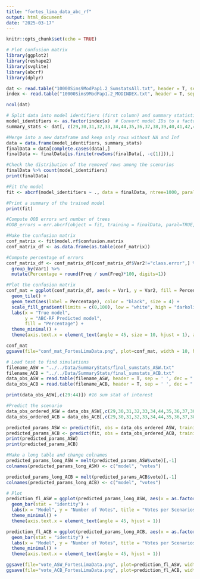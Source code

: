 ```yaml
---
title: "fortes_lima_data_abc_rf"
output: html_document
date: "2025-03-17"
---
```


```r
knitr::opts_chunk$set(echo = TRUE)
```

```r
# Plot confusion matrix
library(ggplot2)
library(reshape2)
library(svglite)
library(abcrf)
library(dplyr)
```

```r
dat <- read.table("10000Sims9ModPap1.2_SumstatsAll.txt", header = T, sep = '\t', dec = ".")
index <- read.table("10000Sims9ModPap1.2_MODINDEX.txt", header = T, sep = '\t', dec = ".")

ncol(dat)
```

```r
# Split data into model identifiers (first column) and summary statistics
model_identifiers <- as.factor(index$x)  # Convert model IDs to a factor
summary_stats <- dat[, c(29,30,31,32,33,34,44,35,36,37,38,39,40,41,42,43)] #Remove labels and id and min (because min not enough different between models)

#Merge into a new dataframe and keep only rows without NA and Inf
data = data.frame(model_identifiers, summary_stats)
finalData = data[complete.cases(data),]
finalData <- finalData[is.finite(rowSums(finalData[, -c(1)])),]

#Check the distribution of the removed rows among the scenarios
finalData %>% count(model_identifiers)
print(finalData)

#Fit the model
fit <- abcrf(model_identifiers ~ ., data = finalData, ntree=1000, paral=TRUE, ncores=8, sampsize=8000)

#Print a summary of the trained model
print(fit)

#Compute OOB errors wrt number of trees
#OOB_errors = err.abcrf(object = fit, training = finalData, paral=TRUE, ncores = 8)

#Make the confusion matrix
conf_matrix <- fit$model.rf$confusion.matrix
conf_matrix_df <- as.data.frame(as.table(conf_matrix))

#Compute percentage of errors
conf_matrix_df <- conf_matrix_df[conf_matrix_df$Var2!="class.error",] %>%
  group_by(Var1) %>%
  mutate(Percentage = round(Freq / sum(Freq)*100, digits=1))

#Plot the confusion matrix
conf_mat = ggplot(conf_matrix_df, aes(x = Var1, y = Var2, fill = Percentage)) +
  geom_tile() +
  geom_text(aes(label = Percentage), color = "black", size = 4) +
  scale_fill_gradient(limits = c(0,100), low = "white", high = "darkolivegreen3") +
  labs(x = "True model",
       y = "ABC-RF Predicted model",
       fill = "Percentage") +
  theme_minimal() +
  theme(axis.text.x = element_text(angle = 45, size = 10, hjust = 1), axis.title = element_text(size = 16)) 

conf_mat
ggsave(file="conf_mat_FortesLimaData.png", plot=conf_mat, width = 10, height = 5, device='png', dpi=390)
```

```r
# Load test to find simulations
filename_ASW = "../../Data/SummaryStats/final_sumstats_ASW.txt"
filename_ACB = "../../Data/SummaryStats/final_sumstats_ACB.txt"
data_obs_ASW = read.table(filename_ASW, header = T, sep = ' ', dec = ".")
data_obs_ACB = read.table(filename_ACB, header = T, sep = ' ', dec = ".")

print(data_obs_ASW[,c(29:44)]) #16 sum stat of interest
```


```r
#Predict the scenario
data_obs_ordered_ASW = data_obs_ASW[,c(29,30,31,32,33,34,44,35,36,37,38,39,40,41,42,43)]
data_obs_ordered_ACB = data_obs_ACB[,c(29,30,31,32,33,34,44,35,36,37,38,39,40,41,42,43)]

predicted_params_ASW <- predict(fit, obs = data_obs_ordered_ASW, training = finalData, paral=TRUE, ncores = 8)
predicted_params_ACB <- predict(fit, obs = data_obs_ordered_ACB, training = finalData, paral=TRUE, ncores = 8)
print(predicted_params_ASW)
print(predicted_params_ACB)

#Make a long table and change colnames
predicted_params_long_ASW = melt(predicted_params_ASW$vote)[,-1]
colnames(predicted_params_long_ASW) <- c("model", "votes")

predicted_params_long_ACB = melt(predicted_params_ACB$vote)[,-1]
colnames(predicted_params_long_ACB) <- c("model", "votes")

# Plot
prediction_fl_ASW = ggplot(predicted_params_long_ASW, aes(x = as.factor(model), y = votes, fill = model)) +
  geom_bar(stat = "identity") +
  labs(x = "Model", y = "Number of Votes", title = "Votes per Scenarios") +
  theme_minimal() +
  theme(axis.text.x = element_text(angle = 45, hjust = 1)) 

prediction_fl_ACB = ggplot(predicted_params_long_ACB, aes(x = as.factor(model), y = votes, fill = model)) +
  geom_bar(stat = "identity") +
  labs(x = "Model", y = "Number of Votes", title = "Votes per Scenarios") +
  theme_minimal() +
  theme(axis.text.x = element_text(angle = 45, hjust = 1)) 

ggsave(file="vote_ASW_FortesLimaData.png", plot=prediction_fl_ASW, width = 10, height = 5, device='png', dpi=390)
ggsave(file="vote_ACB_FortesLimaData.png", plot=prediction_fl_ACB, width = 10, height = 5, device='png', dpi=390)
```

